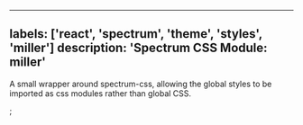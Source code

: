 

---
labels: ['react', 'spectrum', 'theme', 'styles', 'miller']
description: 'Spectrum CSS Module: miller'
---


A small wrapper around spectrum-css, allowing the global
styles to be imported as css modules rather than global CSS.

<CSSModulePreview styles={styles} />;
